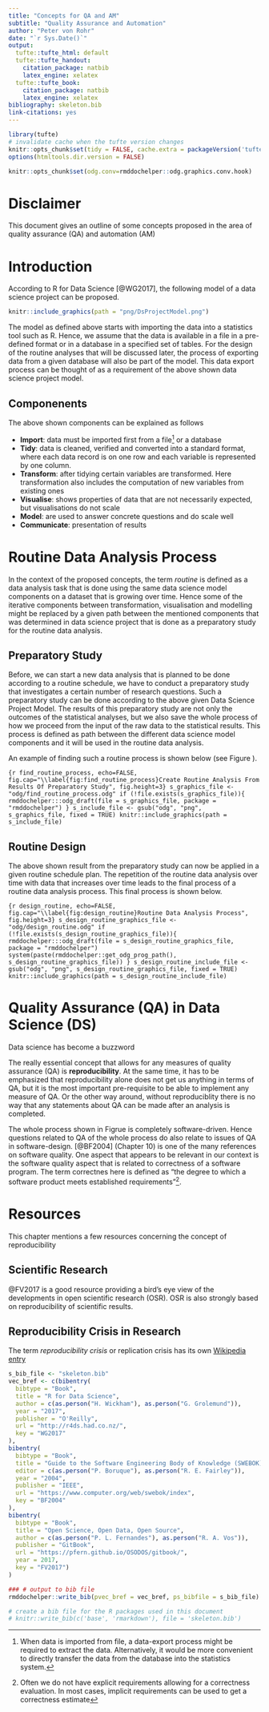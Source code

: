```yaml
---
title: "Concepts for QA and AM"
subtitle: "Quality Assurance and Automation"
author: "Peter von Rohr"
date: "`r Sys.Date()`"
output:
  tufte::tufte_html: default
  tufte::tufte_handout:
    citation_package: natbib
    latex_engine: xelatex
  tufte::tufte_book:
    citation_package: natbib
    latex_engine: xelatex
bibliography: skeleton.bib
link-citations: yes
---
```


```r
library(tufte)
# invalidate cache when the tufte version changes
knitr::opts_chunk$set(tidy = FALSE, cache.extra = packageVersion('tufte'))
options(htmltools.dir.version = FALSE)
```

```r
knitr::opts_chunk$set(odg.conv=rmddochelper::odg.graphics.conv.hook)
```


# Disclaimer
This document gives an outline of some concepts proposed in the area of quality assurance (QA) and automation (AM)


# Introduction
According to R for Data Science [@WG2017], the following model of a data science project can be proposed. 

```r
knitr::include_graphics(path = "png/DsProjectModel.png")
```

The model as defined above starts with importing the data into a statistics tool such as R. Hence, we assume that the data is available in a file in a pre-defined format or in a database in a specified set of tables. For the design of the routine analyses that will be discussed later, the process of exporting data from a given database will also be part of the model. This data export process can be thought of as a requirement of the above shown data science project model.


## Componenents
The above shown components can be explained as follows

* __Import__: data must be imported first from a file^[When data is imported from file, a data-export process might be required to extract the data. Alternatively, it would be more convenient to directly transfer the data from the database into the statistics system.] or a database
* __Tidy__: data is cleaned, verified and converted into a standard format, where each data record is on one row and each variable is represented by one column. 
* __Transform__: after tidying certain variables are transformed. Here transformation also includes the computation of new variables from existing ones
* __Visualise__: shows properties of data that are not necessarily expected, but visualisations do not scale
* __Model__: are used to answer concrete questions and do scale well
* __Communicate__: presentation of results


# Routine Data Analysis Process
In the context of the proposed concepts, the term _routine_ is defined as a data analysis task that is done using the same data science model components on a dataset that is growing over time. Hence some of the iterative components between transformation, visualisation and modelling might be replaced by a given path between the mentioned components that was determined in data science project that is done as a preparatory study for the routine data analysis. 


## Preparatory Study
Before, we can start a new data analysis that is planned to be done according to a routine schedule, we have to conduct a preparatory study that investigates a certain number of research questions. Such a preparatory study can be done according to the above given Data Science Project Model. The results of this preparatory study are not only the outcomes of the statistical analyses, but we also save the whole process of how we proceed from the input of the raw data to the statistical results. This process is defined as path between the different data science model components and it will be used in the routine data analysis. 

An example of finding such a routine process is shown below (see Figure \ref{fig:find_routine_process}).

```{r find_routine_process, echo=FALSE, fig.cap="\\label{fig:find_routine_process}Create Routine Analysis From Results Of Preparatory Study", fig.height=3}
s_graphics_file <- "odg/find_routine_process.odg"
if (!file.exists(s_graphics_file)){
  rmddochelper:::odg_draft(file = s_graphics_file, package = "rmddochelper")
}
s_include_file <- gsub("odg", "png", s_graphics_file, fixed = TRUE)
knitr::include_graphics(path = s_include_file)
```


## Routine Design
The above shown result from the preparatory study can now be applied in a given routine schedule plan. The repetition of the routine data analysis over time with data that increases over time leads to the final process of a routine data analysis process. This final process is shown below.

```{r design_routine, echo=FALSE, fig.cap="\\label{fig:design_routine}Routine Data Analysis Process", fig.height=3}
s_design_routine_graphics_file <- "odg/design_routine.odg"
if (!file.exists(s_design_routine_graphics_file)){
  rmddochelper:::odg_draft(file = s_design_routine_graphics_file, package = "rmddochelper")
  system(paste(rmddochelper::get_odg_prog_path(), s_design_routine_graphics_file))
}
s_design_routine_include_file <- gsub("odg", "png", s_design_routine_graphics_file, fixed = TRUE)
knitr::include_graphics(path = s_design_routine_include_file)
```


# Quality Assurance (QA) in Data Science (DS)
Data science has become a buzzword 

The really essential concept that allows for any measures of quality assurance (QA) is __reproducibility__. At the same time, it has to be emphasized that reproducibility alone does not get us anything in terms of QA, but it is the most important pre-requisite to be able to implement any measure of QA. Or the other way around, without reproduciblity there is no way that any statements about QA can be made after an analysis is completed.


The whole process shown in Figrue \ref{fig:design_routine} is completely software-driven. Hence questions related to QA of the whole process do also relate to issues of QA in software-design. [@BF2004] (Chapter 10) is one of the many references on software quality. One aspect that appears to be relevant in our context is the software quality aspect that is related to correctness of a software program. The term correctnes here is defined as "the degree to which a software product meets established requirements"^[Often we do not have explicit requirements allowing for a correctness evaluation. In most cases, implicit requirements can be used to get a correctness estimate].  


# Resources
This chapter mentions a few resources concerning the concept of reproducibility

## Scientific Research
@FV2017 is a good resource providing a bird's eye view of the developments in open scientific research (OSR). OSR is also strongly based on reproducibility of scientific results. 

## Reproducibility Crisis in Research
The term _reproducibility crisis_ or replication crisis has its own [Wikipedia entry](https://en.wikipedia.org/wiki/Replication_crisis) 



```r
s_bib_file <- "skeleton.bib"
vec_bref <- c(bibentry(
  bibtype = "Book",
  title = "R for Data Science",
  author = c(as.person("H. Wickham"), as.person("G. Grolemund")),
  year = "2017",
  publisher = "O'Reilly",
  url = "http://r4ds.had.co.nz/",
  key = "WG2017"
),
bibentry(
  bibtype = "Book",
  title = "Guide to the Software Engineering Body of Knowledge (SWEBOK)",
  editor = c(as.person("P. Boruque"), as.person("R. E. Fairley")),
  year = "2004",
  publisher = "IEEE",
  url = "https://www.computer.org/web/swebok/index",
  key = "BF2004"
),
bibentry(
  bibtype = "Book",
  title = "Open Science, Open Data, Open Source",
  author = c(as.person("P. L. Fernandes"), as.person("R. A. Vos")),
  publisher = "GitBook",
  url = "https://pfern.github.io/OSODOS/gitbook/",
  year = 2017,
  key = "FV2017")
)

### # output to bib file
rmddochelper::write_bib(pvec_bref = vec_bref, ps_bibfile = s_bib_file)

# create a bib file for the R packages used in this document
# knitr::write_bib(c('base', 'rmarkdown'), file = 'skeleton.bib')
```


